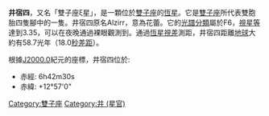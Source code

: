 '''井宿四'''，又名「雙子座ξ星」，是一顆位於[[雙子座|雙子座]]的[[恆星|恆星]]。它是[[雙子座|雙子座]]所代表雙胞胎四隻腳中的一隻。井宿四原名Alzirr，意為花蕾。它的[[恆星光譜分類|光譜分類]]屬於F6，[[視星等|視星等]]達到3.35，可以在夜晚通過裸眼觀測到。通過[[恆星視差|恆星視差]]測距，井宿四距離[[地球|地球]]大約有58.7光年（18.0[[秒差距|秒差距]]）。

根據[[J2000.0|J2000.0]]紀元的座標，井宿四位於:
*赤經: 6h42m30s
*赤緯: +12°57'0"

{{双子座恒星}}
{{星官|井宿|8|19}}
[[Category:雙子座|Category:雙子座]]
[[Category:井_(星官)|Category:井 (星官)]]
